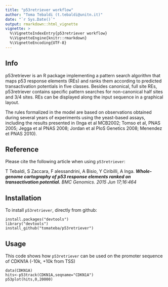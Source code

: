 ```yaml
---
title: "p53retriever workflow"
author: "Toma Tebaldi (t.tebaldi@unitn.it)"
date: "`r Sys.Date()`"
output: rmarkdown::html_vignette
vignette: >
  %\VignetteIndexEntry{p53retriever workflow}
  %\VignetteEngine{knitr::rmarkdown}
  %\VignetteEncoding{UTF-8}
---
```


## Info

p53retriever is an R package implementing a pattern search algorithm that maps p53 response elements (REs) and ranks them according to predicted transactivation potentials in five classes. Besides canonical, full site REs, p53retriever contains specific pattern searches for non-canonical half sites and 3/4 sites. REs can be displayed along the input sequence in a graphical layout.

The rules formalized in the model are based on observations obtained during several years of experiments using the yeast-based assays, including the results presented in (Inga et al MCB2002; Tomso et al, PNAS 2005; Jegga et al PNAS 2008; Jordan et al PloS Genetics 2008; Menendez et PNAS 2010).

## Reference

Please cite the following article when using `p53retriever`:

T Tebaldi, S Zaccara, F alessandrini, A Bisio, Y Ciribilli, A Inga. ***Whole-genome cartography of p53 response elements ranked on transactivation potential.*** *BMC Genomics. 2015 Jun 17;16:464*

## Installation

To install `p53retriever`, directly from github: 

    install.packages("devtools")
    library("devtools")
    install_github("tomateba/p53retriever")

## Usage

This code shows how `p53retriever` can be used on the promoter sequence of CDKN1A (-10k, +10k from TSS)

    data(CDKN1A)
    hits<-p53track(CDKN1A,seqname="CDKN1A")
    p53plot(hits,0,20000)



